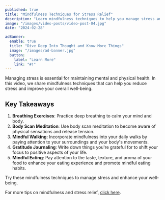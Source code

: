 ```yaml
---
published: true
title: "Mindfulness Techniques for Stress Relief"
description: "Learn mindfulness techniques to help you manage stress and improve your overall well-being."
image: "/images/video-posts/video-post-04.jpg"
date: "2024-02-28"

adBanner:
  enable: true
  title: "Dive Deep Into Thought and Know More Things"
  image: "/images/ad-banner.jpg"
  button:
    label: "Learn More"
    link: "#!"
---
```


Managing stress is essential for maintaining mental and physical health. In this video, we share mindfulness techniques that can help you reduce stress and improve your overall well-being.

<CustomVideo title="" type="youtube" video_id="Ix73CLI0Mo0" />

## Key Takeaways

1. **Breathing Exercises**: Practice deep breathing to calm your mind and body.
2. **Body Scan Meditation**: Use body scan meditation to become aware of physical sensations and release tension.
3. **Mindful Walking**: Incorporate mindfulness into your daily walks by paying attention to your surroundings and your body's movements.
4. **Gratitude Journaling**: Write down things you're grateful for to shift your focus to positive aspects of your life.
5. **Mindful Eating**: Pay attention to the taste, texture, and aroma of your food to enhance your eating experience and promote mindful eating habits.

Try these mindfulness techniques to manage stress and enhance your well-being.

For more tips on mindfulness and stress relief, [click here](#!).
